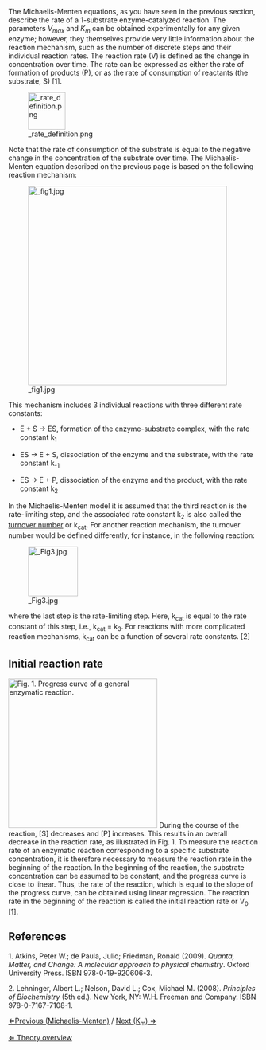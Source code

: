 The Michaelis-Menten equations, as you have seen in the previous section, describe the rate of a 1-substrate enzyme-catalyzed reaction. The parameters ''V<sub>max</sub>'' and ''K<sub>m</sub>'' can be obtained experimentally for any given enzyme; however, they themselves provide very little information about the reaction mechanism, such as the number of discrete steps and their individual reaction rates. The reaction rate (V) is defined as the change in concentration over time. The rate can be expressed as either the rate of formation of products (P), or as the rate of consumption of reactants (the substrate, S) [1].

[[File: rate_definition.png|x75px]]

Note that the rate of consumption of the substrate is equal to the negative change in the concentration of the substrate over time. 
The Michaelis-Menten equation described on the previous page is based on the following reaction mechanism:

[[File: fig1.jpg|400px]]

This mechanism includes 3 individual reactions with three different rate constants:


*	E + S → ES, formation of the enzyme-substrate complex, with the rate constant k<sub>1</sub>


*	ES → E + S, dissociation of the enzyme and the substrate, with the rate constant k<sub>-1</sub>


*	ES → E + P, dissociation of the enzyme and the product, with the rate constant k<sub>2</sub>


In the Michaelis-Menten model it is assumed that the third reaction is the rate-limiting step, and the associated rate constant k<sub>2</sub> is also called the [[kcat|turnover number]] or k<sub>cat</sub>. For another reaction mechanism, the turnover number would be defined differently, for instance, in the following reaction:



[[File: Fig3.jpg|x100px]]

where the last step is the rate-limiting step. Here, k<sub>cat</sub> is equal to the rate constant of this step, i.e., k<sub>cat</sub> = k<sub>3</sub>. For reactions with more complicated reaction mechanisms, k<sub>cat</sub> can be a function of several rate constants. [2]




== Initial reaction rate ==

[[File: Progress curve.png|right|frame|x300px|Fig. 1. Progress curve of a general enzymatic reaction. ]]
During the course of the reaction, [S] decreases and [P] increases. This results in an overall decrease in the reaction rate, as illustrated in Fig. 1. To measure the reaction rate of an enzymatic reaction corresponding to a specific substrate concentration, it is therefore necessary to measure the reaction rate in the beginning of the reaction. In the beginning of the reaction, the substrate concentration can be assumed to be constant, and the progress curve is close to linear. Thus, the rate of the reaction, which is equal to the slope of the progress curve, can be obtained using linear regression. The reaction rate in the beginning of the reaction is called the initial reaction rate or V<sub>0</sub> [1].

















==References==
1. Atkins, Peter W.; de Paula, Julio; Friedman, Ronald (2009). ''Quanta, Matter, and Change: A molecular approach to physical chemistry''. Oxford University Press. ISBN 978-0-19-920606-3.

2. Lehninger, Albert L.; Nelson, David L.; Cox, Michael M. (2008). ''Principles of Biochemistry'' (5th ed.). New York, NY: W.H. Freeman and Company. ISBN 978-0-7167-7108-1.



[[Michaelis-Menten|&lArr;Previous (Michaelis-Menten)]] / [[Km|Next (K<sub>m</sub>) &rArr;]]

[[Enzyme Kinetics|&lArr; Theory overview]]